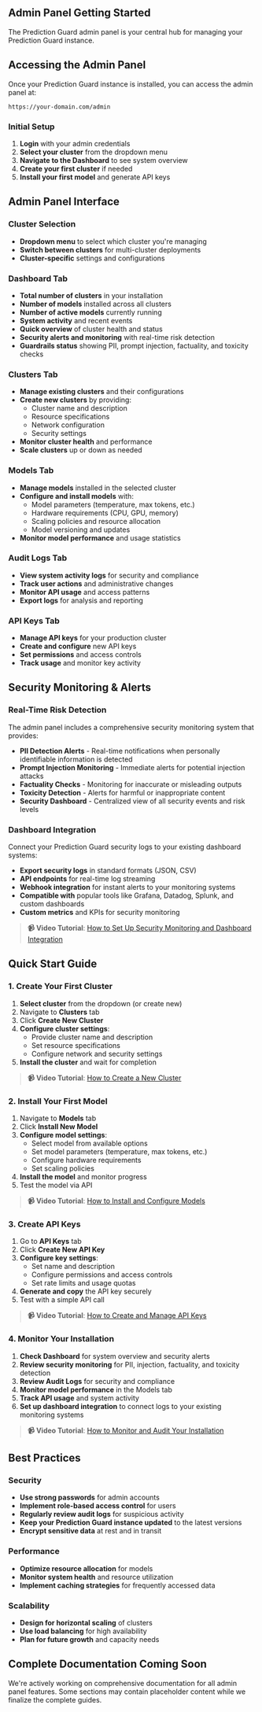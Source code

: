 ## Admin Panel Getting Started

The Prediction Guard admin panel is your central hub for managing your Prediction Guard instance.

## Accessing the Admin Panel

Once your Prediction Guard instance is installed, you can access the admin panel at:

```
https://your-domain.com/admin
```

### Initial Setup

1. **Login** with your admin credentials
2. **Select your cluster** from the dropdown menu
3. **Navigate to the Dashboard** to see system overview
4. **Create your first cluster** if needed
5. **Install your first model** and generate API keys

## Admin Panel Interface

### Cluster Selection
- **Dropdown menu** to select which cluster you're managing
- **Switch between clusters** for multi-cluster deployments
- **Cluster-specific** settings and configurations

### Dashboard Tab
- **Total number of clusters** in your installation
- **Number of models** installed across all clusters
- **Number of active models** currently running
- **System activity** and recent events
- **Quick overview** of cluster health and status
- **Security alerts and monitoring** with real-time risk detection
- **Guardrails status** showing PII, prompt injection, factuality, and toxicity checks

### Clusters Tab
- **Manage existing clusters** and their configurations
- **Create new clusters** by providing:
  - Cluster name and description
  - Resource specifications
  - Network configuration
  - Security settings
- **Monitor cluster health** and performance
- **Scale clusters** up or down as needed

### Models Tab
- **Manage models** installed in the selected cluster
- **Configure and install models** with:
  - Model parameters (temperature, max tokens, etc.)
  - Hardware requirements (CPU, GPU, memory)
  - Scaling policies and resource allocation
  - Model versioning and updates
- **Monitor model performance** and usage statistics

### Audit Logs Tab
- **View system activity logs** for security and compliance
- **Track user actions** and administrative changes
- **Monitor API usage** and access patterns
- **Export logs** for analysis and reporting

### API Keys Tab
- **Manage API keys** for your production cluster
- **Create and configure** new API keys
- **Set permissions** and access controls
- **Track usage** and monitor key activity

## Security Monitoring & Alerts

### Real-Time Risk Detection
The admin panel includes a comprehensive security monitoring system that provides:

- **PII Detection Alerts** - Real-time notifications when personally identifiable information is detected
- **Prompt Injection Monitoring** - Immediate alerts for potential injection attacks
- **Factuality Checks** - Monitoring for inaccurate or misleading outputs
- **Toxicity Detection** - Alerts for harmful or inappropriate content
- **Security Dashboard** - Centralized view of all security events and risk levels

### Dashboard Integration
Connect your Prediction Guard security logs to your existing dashboard systems:

- **Export security logs** in standard formats (JSON, CSV)
- **API endpoints** for real-time log streaming
- **Webhook integration** for instant alerts to your monitoring systems
- **Compatible with** popular tools like Grafana, Datadog, Splunk, and custom dashboards
- **Custom metrics** and KPIs for security monitoring

> **📹 Video Tutorial**: [How to Set Up Security Monitoring and Dashboard Integration](placeholder-video-link)

## Quick Start Guide

### 1. Create Your First Cluster

1. **Select cluster** from the dropdown (or create new)
2. Navigate to **Clusters** tab
3. Click **Create New Cluster**
4. **Configure cluster settings**:
   - Provide cluster name and description
   - Set resource specifications
   - Configure network and security settings
5. **Install the cluster** and wait for completion

> **📹 Video Tutorial**: [How to Create a New Cluster](placeholder-video-link)

### 2. Install Your First Model

1. Navigate to **Models** tab
2. Click **Install New Model**
3. **Configure model settings**:
   - Select model from available options
   - Set model parameters (temperature, max tokens, etc.)
   - Configure hardware requirements
   - Set scaling policies
4. **Install the model** and monitor progress
5. Test the model via API

> **📹 Video Tutorial**: [How to Install and Configure Models](placeholder-video-link)

### 3. Create API Keys

1. Go to **API Keys** tab
2. Click **Create New API Key**
3. **Configure key settings**:
   - Set name and description
   - Configure permissions and access controls
   - Set rate limits and usage quotas
4. **Generate and copy** the API key securely
5. Test with a simple API call

> **📹 Video Tutorial**: [How to Create and Manage API Keys](placeholder-video-link)

### 4. Monitor Your Installation

1. **Check Dashboard** for system overview and security alerts
2. **Review security monitoring** for PII, injection, factuality, and toxicity detection
3. **Review Audit Logs** for security and compliance
4. **Monitor model performance** in the Models tab
5. **Track API usage** and system activity
6. **Set up dashboard integration** to connect logs to your existing monitoring systems

> **📹 Video Tutorial**: [How to Monitor and Audit Your Installation](placeholder-video-link)

## Best Practices

### Security
- **Use strong passwords** for admin accounts
- **Implement role-based access control** for users
- **Regularly review audit logs** for suspicious activity
- **Keep your Prediction Guard instance updated** to the latest versions
- **Encrypt sensitive data** at rest and in transit

### Performance
- **Optimize resource allocation** for models
- **Monitor system health** and resource utilization
- **Implement caching strategies** for frequently accessed data

### Scalability
- **Design for horizontal scaling** of clusters
- **Use load balancing** for high availability
- **Plan for future growth** and capacity needs

## Complete Documentation Coming Soon

We're actively working on comprehensive documentation for all admin panel features. Some sections may contain placeholder content while we finalize the complete guides.
